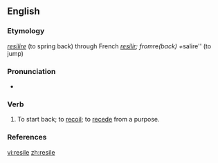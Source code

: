==English==

===Etymology===
{{L.}} ''[[resilire]]'' (to spring back) through French ''[[resilir]]; from ''re'' (back) + ''salire'' (to jump)

===Pronunciation===
* {{IPA|/rɪ'zʌɪl/}}

===Verb===
{{en-verb|resiles|resiling|resiled}}

# To start back; to [[recoil]]; to [[recede]] from a purpose.

===References===
{{R:1913}}

[[vi:resile]]
[[zh:resile]]